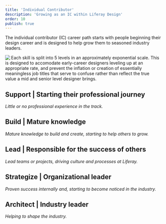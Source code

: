```yaml
---
title: 'Individual Contributor'
description: 'Growing as an IC within Liferay Design'
order: 10
publish: true
---
```



The individual contributor (IC) career path starts with people beginning their design career and is designed to help grow them to seasoned industry leaders.

<Image
	size="large"
	align="left"
	margin="4rem auto"
	src="/images/handbook/grow/career-paths/growth-chart.png"
	rounded
	dropShadow
	caption="To provide room for growth and relevance in the market, each skill is assessed on an exponential scale."
/>

Each skill is split into 5 levels in an approximately exponential scale. This is designed to accomodate early-career designers leveling up at an appropriate rate, and prevent the inflation or creation of essentially meaningless job titles that serve to confuse rather than reflect the true value a mid and senior level designer brings.

## Support | Starting their professional journey

_Little or no professional experience in the track._

## Build | Mature knowledge

_Mature knowledge to build and create, starting to help others to grow._

## Lead | Responsible for the success of others

_Lead teams or projects, driving culture and processes at Liferay._

## Strategize | Organizational leader

_Proven success internally and, starting to become noticed in the industry._

## Architect | Industry leader

_Helping to shape the industry._
